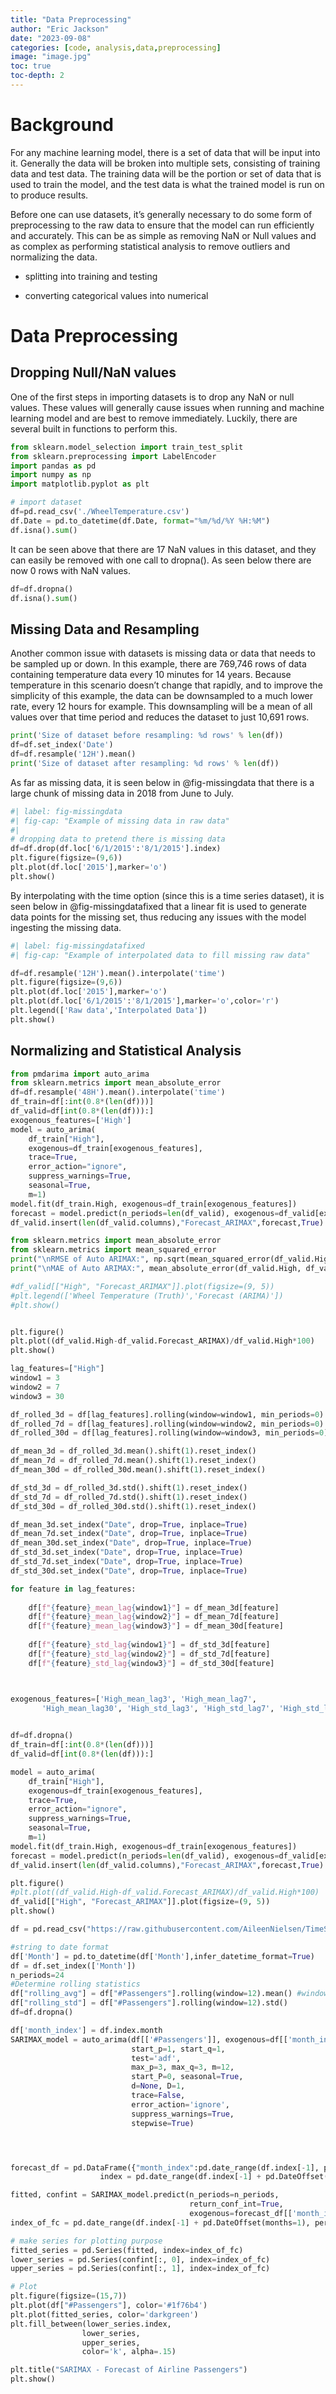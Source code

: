 ```yaml
---
title: "Data Preprocessing"
author: "Eric Jackson"
date: "2023-09-08"
categories: [code, analysis,data,preprocessing]
image: "image.jpg"
toc: true
toc-depth: 2
---
```


# Background

For any machine learning model, there is a set of data that will be input into it. Generally the data will be broken into multiple sets, consisting of training data and test data. The training data will be the portion or set of data that is used to train the model, and the test data is what the trained model is run on to produce results.

Before one can use datasets, it's generally necessary to do some form of preprocessing to the raw data to ensure that the model can run efficiently and accurately. This can be as simple as removing NaN or Null values and as complex as performing statistical analysis to remove outliers and normalizing the data.

-   splitting into training and testing

-   converting categorical values into numerical

# Data Preprocessing

## Dropping Null/NaN values

One of the first steps in importing datasets is to drop any NaN or null values. These values will generally cause issues when running and machine learning model and are best to remove immediately. Luckily, there are several built in functions to perform this.

```python
from sklearn.model_selection import train_test_split
from sklearn.preprocessing import LabelEncoder
import pandas as pd
import numpy as np
import matplotlib.pyplot as plt

# import dataset 
df=pd.read_csv('./WheelTemperature.csv')
df.Date = pd.to_datetime(df.Date, format="%m/%d/%Y %H:%M")
df.isna().sum()
```

It can be seen above that there are 17 NaN values in this dataset, and they can easily be removed with one call to dropna(). As seen below there are now 0 rows with NaN values.

```python
df=df.dropna()
df.isna().sum()
```

## Missing Data and Resampling

Another common issue with datasets is missing data or data that needs to be sampled up or down. In this example, there are 769,746 rows of data containing temperature data every 10 minutes for 14 years. Because temperature in this scenario doesn't change that rapidly, and to improve the simplicity of this example, the data can be downsampled to a much lower rate, every 12 hours for example. This downsampling will be a mean of all values over that time period and reduces the dataset to just 10,691 rows.

```python
print('Size of dataset before resampling: %d rows' % len(df))
df=df.set_index('Date')
df=df.resample('12H').mean()
print('Size of dataset after resampling: %d rows' % len(df))
```

As far as missing data, it is seen below in @fig-missingdata that there is a large chunk of missing data in 2018 from June to July.

```python
#| label: fig-missingdata
#| fig-cap: "Example of missing data in raw data"
#| 
# dropping data to pretend there is missing data
df=df.drop(df.loc['6/1/2015':'8/1/2015'].index)
plt.figure(figsize=(9,6))
plt.plot(df.loc['2015'],marker='o')
plt.show()
```

By interpolating with the time option (since this is a time series dataset), it is seen below in @fig-missingdatafixed that a linear fit is used to generate data points for the missing set, thus reducing any issues with the model ingesting the missing data.

```python
#| label: fig-missingdatafixed
#| fig-cap: "Example of interpolated data to fill missing raw data"

df=df.resample('12H').mean().interpolate('time')
plt.figure(figsize=(9,6))
plt.plot(df.loc['2015'],marker='o')
plt.plot(df.loc['6/1/2015':'8/1/2015'],marker='o',color='r')
plt.legend(['Raw data','Interpolated Data'])
plt.show()
```

## Normalizing and Statistical Analysis

```python

from pmdarima import auto_arima
from sklearn.metrics import mean_absolute_error
df=df.resample('48H').mean().interpolate('time')
df_train=df[:int(0.8*(len(df)))]
df_valid=df[int(0.8*(len(df))):]
exogenous_features=['High']
model = auto_arima(
	df_train["High"],
	exogenous=df_train[exogenous_features],
	trace=True,
	error_action="ignore",
	suppress_warnings=True,
    seasonal=True,
    m=1)
model.fit(df_train.High, exogenous=df_train[exogenous_features])
forecast = model.predict(n_periods=len(df_valid), exogenous=df_valid[exogenous_features])
df_valid.insert(len(df_valid.columns),"Forecast_ARIMAX",forecast,True)

```

```python
from sklearn.metrics import mean_absolute_error
from sklearn.metrics import mean_squared_error
print("\nRMSE of Auto ARIMAX:", np.sqrt(mean_squared_error(df_valid.High, df_valid.Forecast_ARIMAX)))
print("\nMAE of Auto ARIMAX:", mean_absolute_error(df_valid.High, df_valid.Forecast_ARIMAX))

#df_valid[["High", "Forecast_ARIMAX"]].plot(figsize=(9, 5))
#plt.legend(['Wheel Temperature (Truth)','Forecast (ARIMA)'])
#plt.show()


plt.figure()
plt.plot((df_valid.High-df_valid.Forecast_ARIMAX)/df_valid.High*100)
plt.show()
```

```python
lag_features=["High"]
window1 = 3
window2 = 7
window3 = 30

df_rolled_3d = df[lag_features].rolling(window=window1, min_periods=0)
df_rolled_7d = df[lag_features].rolling(window=window2, min_periods=0)
df_rolled_30d = df[lag_features].rolling(window=window3, min_periods=0)

df_mean_3d = df_rolled_3d.mean().shift(1).reset_index()
df_mean_7d = df_rolled_7d.mean().shift(1).reset_index()
df_mean_30d = df_rolled_30d.mean().shift(1).reset_index()

df_std_3d = df_rolled_3d.std().shift(1).reset_index()
df_std_7d = df_rolled_7d.std().shift(1).reset_index()
df_std_30d = df_rolled_30d.std().shift(1).reset_index()

df_mean_3d.set_index("Date", drop=True, inplace=True)
df_mean_7d.set_index("Date", drop=True, inplace=True)
df_mean_30d.set_index("Date", drop=True, inplace=True)
df_std_3d.set_index("Date", drop=True, inplace=True)
df_std_7d.set_index("Date", drop=True, inplace=True)
df_std_30d.set_index("Date", drop=True, inplace=True)

for feature in lag_features:
    
    df[f"{feature}_mean_lag{window1}"] = df_mean_3d[feature]
    df[f"{feature}_mean_lag{window2}"] = df_mean_7d[feature]
    df[f"{feature}_mean_lag{window3}"] = df_mean_30d[feature]
    
    df[f"{feature}_std_lag{window1}"] = df_std_3d[feature]
    df[f"{feature}_std_lag{window2}"] = df_std_7d[feature]
    df[f"{feature}_std_lag{window3}"] = df_std_30d[feature]



exogenous_features=['High_mean_lag3', 'High_mean_lag7',
       'High_mean_lag30', 'High_std_lag3', 'High_std_lag7', 'High_std_lag30']
       

```

```python
df=df.dropna()       
df_train=df[:int(0.8*(len(df)))]
df_valid=df[int(0.8*(len(df))):]

model = auto_arima(
	df_train["High"],
	exogenous=df_train[exogenous_features],
	trace=True,
	error_action="ignore",
	suppress_warnings=True,
    seasonal=True,
    m=1)
model.fit(df_train.High, exogenous=df_train[exogenous_features])
forecast = model.predict(n_periods=len(df_valid), exogenous=df_valid[exogenous_features])
df_valid.insert(len(df_valid.columns),"Forecast_ARIMAX",forecast,True)
```

```python
plt.figure()
#plt.plot((df_valid.High-df_valid.Forecast_ARIMAX)/df_valid.High*100)
df_valid[["High", "Forecast_ARIMAX"]].plot(figsize=(9, 5))
plt.show()
```

```python
df = pd.read_csv("https://raw.githubusercontent.com/AileenNielsen/TimeSeriesAnalysisWithPython/master/data/AirPassengers.csv")

#string to date format
df['Month'] = pd.to_datetime(df['Month'],infer_datetime_format=True)
df = df.set_index(['Month'])
n_periods=24
#Determine rolling statistics
df["rolling_avg"] = df["#Passengers"].rolling(window=12).mean() #window size 12 denotes 12 months, giving rolling mean at yearly level
df["rolling_std"] = df["#Passengers"].rolling(window=12).std()
df=df.dropna()

df['month_index'] = df.index.month
SARIMAX_model = auto_arima(df[['#Passengers']], exogenous=df[['month_index']],
                           start_p=1, start_q=1,
                           test='adf',
                           max_p=3, max_q=3, m=12,
                           start_P=0, seasonal=True,
                           d=None, D=1, 
                           trace=False,
                           error_action='ignore',  
                           suppress_warnings=True, 
                           stepwise=True)




forecast_df = pd.DataFrame({"month_index":pd.date_range(df.index[-1], periods = n_periods, freq='MS').month},
                    index = pd.date_range(df.index[-1] + pd.DateOffset(months=1), periods = n_periods, freq='MS'))

fitted, confint = SARIMAX_model.predict(n_periods=n_periods, 
                                        return_conf_int=True,
                                        exogenous=forecast_df[['month_index']])
index_of_fc = pd.date_range(df.index[-1] + pd.DateOffset(months=1), periods = n_periods, freq='MS')

# make series for plotting purpose
fitted_series = pd.Series(fitted, index=index_of_fc)
lower_series = pd.Series(confint[:, 0], index=index_of_fc)
upper_series = pd.Series(confint[:, 1], index=index_of_fc)

# Plot
plt.figure(figsize=(15,7))
plt.plot(df["#Passengers"], color='#1f76b4')
plt.plot(fitted_series, color='darkgreen')
plt.fill_between(lower_series.index, 
                lower_series, 
                upper_series, 
                color='k', alpha=.15)

plt.title("SARIMAX - Forecast of Airline Passengers")
plt.show()

```

